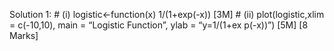 
Solution 1:
# (i)
logistic<-function(x) 1/(1+exp(-x))
[3M]
# (ii)
plot(logistic,xlim = c(-10,10), main = "Logistic Function", ylab = "y=1/(1+ex
p(-x))")
[5M]
 [8 Marks]
